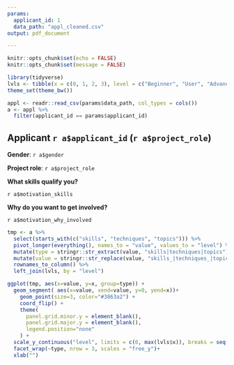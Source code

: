 ```yaml
---
params:
  applicant_id: 1
  data_path: "appl_cleaned.csv"
output: pdf_document

---
```


```r
knitr::opts_chunk$set(echo = FALSE)
knitr::opts_chunk$set(message = FALSE)

library(tidyverse)
lvls <- tibble(x = c(0, 1, 2, 3), level = c("Beginner", "User", "Advanced", "Expert"))
theme_set(theme_bw())
```

```r
appl <- readr::read_csv(params$data_path, col_types = cols())
a <- appl %>% 
  filter(applicant_id == params$applicant_id)
```


## Applicant `r a$applicant_id` (`r a$project_role`) 
**Gender**: `r a$gender`

**Project role**: `r a$project_role`

**What skills qualify you?**

`r a$motivation_skills`

**Why do you want to get involved?**

`r a$motivation_why_involved`
```r
tmp <- a %>% 
  select(starts_with(c("skills", "techniques", "topics"))) %>% 
  pivot_longer(everything(), names_to = "value", values_to = "level") %>% 
  mutate(type = stringr::str_extract(value, "skills|techniques|topics")) %>% 
  mutate(value = stringr::str_replace(value, "skills_|techniques_|topics_", "")) %>% 
  rownames_to_column() %>% 
  left_join(lvls, by = "level")

ggplot(tmp, aes(x=value, y=x, group=type)) +
  geom_segment( aes(x=value, xend=value, y=0, yend=x))+
    geom_point(size=3, color="#3863a2") +
    coord_flip() +
    theme(
      panel.grid.minor.y = element_blank(),
      panel.grid.major.y = element_blank(),
      legend.position="none"
    ) +
  scale_y_continuous("level", limits = c(0, max(lvls$x)), breaks = seq(0, max(lvls$x), 1), labels = lvls$level)+
  facet_wrap(~type, nrow = 3, scales = "free_y")+
  xlab("")
```
